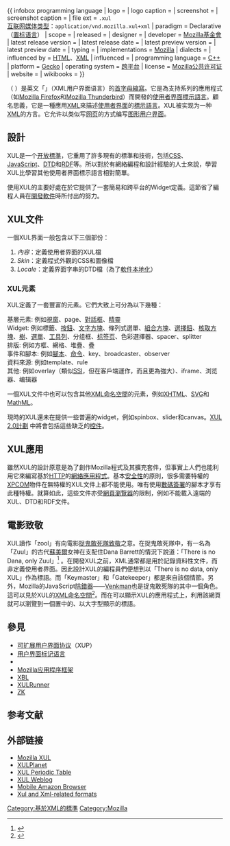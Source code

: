 {{更新|1=|time=2017-05-09T23:03:42+00:00}}
{{noteTA
|G1=IT
|G2=Movie
}}
{{ infobox programming language
| logo                   = 
| logo caption           = 
| screenshot             = 
| screenshot caption     = 
| file ext               = <code>.xul</code><br />[[互联网媒体类型|互联网媒体类型]]：<code>application/vnd.mozilla.xul+xml</code>
| paradigm               = Declarative（[[置标语言|置标语言]]）
| scope                  =
| released               = 
| designer               = 
| developer              = [[Mozilla基金會|Mozilla基金會]]
| latest release version = 
| latest release date    = 
| latest preview version = 
| latest preview date    = 
| typing                 = 
| implementations        = [[Mozilla|Mozilla]]
| dialects               = 
| influenced by          = [[HTML|HTML]]、[[XML|XML]]
| influenced             = 
| programming language   = [[C++|C++]]
| platform               = [[Gecko|Gecko]]
| operating system       = [[跨平台|跨平台]]
| license                = [[Mozilla公共许可证|Mozilla公共许可证]]
| website                = {{URL|https://developer.mozilla.org/docs/Mozilla/Tech/XUL}}
| wikibooks              = 
}}

'''{{lang|en|XUL}}'''（{{IPAc-en|ˈ|z|uː|l}} {{respell|ZOOL|'}}）是英文「'''{{lang|en|XML User Interface Language}}'''」（XML用户界面语言）的[[首字母縮寫|首字母縮寫]]。它是為支持{{lang|en|[[Mozilla|Mozilla]]}}系列的應用程式（如[[Mozilla_Firefox|Mozilla Firefox]]和[[Mozilla_Thunderbird|Mozilla Thunderbird]]）而開發的[[使用者界面標示語言|使用者界面標示語言]]。顧名思義，它是一種應用[[XML|XML]]來描述[[人机界面|使用者界面]]的[[標示語言|標示語言]]。XUL被实现为一种[[XML|XML]]的方言。它允许以类似写[[网页|网页]]的方式编写[[图形用户界面|图形用户界面]]。

== 設計 ==
XUL是一个[[开放標準|开放標準]]，它重用了許多現有的標準和技術，包括[[CSS|CSS]]、[[JavaScript|JavaScript]]、[[DTD|DTD]]和[[RDF|RDF]]等。所以對於有網絡編程和設計經驗的人士來說，學習XUL比學習其他使用者界面標示語言相對簡單。

使用XUL的主要好處在於它提供了一套簡易和跨平台的Widget定義。這節省了編程人員在[[软件工程|開發軟件]]時所付出的努力。

== XUL文件 ==
一個XUL界面一般包含以下三個部份：
# ''內容''：定義使用者界面的XUL檔
# ''Skin''：定義程式外觀的CSS和圖像檔
# ''Locale''：定義界面字串的DTD檔（為了[[國際化與在地化|軟件本地化]]）

=== XUL元素 ===
XUL定義了一套豐富的元素。它們大致上可分為以下幾種：
; 基層元素: 例如[[視窗|視窗]]、page、[[對話框|對話框]]、[[精靈_(軟件)|精靈]]
; Widget: 例如標籤、[[按钮_(计算机)|按鈕]]、[[文本框|文字方塊]]、條列式選單、[[组合框|組合方塊]]、[[選擇鈕|選擇鈕]]、[[核取方塊|核取方塊]]、[[樹狀檢視|樹]]、[[选单|選單]]、[[工具栏|工具列]]、分组框、[[分頁瀏覽器|标签页]]、色彩選擇器、spacer、splitter
; 排版: 例如方框、網格、堆疊、疊
; 事件和腳本: 例如[[脚本语言|腳本]]、[[命令|命令]]、key、broadcaster、observer
; 資料來源: 例如template、rule
; 其他: 例如overlay（類似[[SSI|SSI]]，但在客戶端運作，而且更為強大）、iframe、浏览器、编辑器

一個XUL文件中也可以包含其他[[XML命名空間|XML命名空間]]的元素，例如[[XHTML|XHTML]]、[[SVG|SVG]]和[[MathML|MathML]]。

現時的XUL還未在提供一些普遍的widget，例如spinbox、slider和canvas。[http://wiki.mozilla.org/wiki/XUL:Home_Page XUL 2.0計劃] {{Wayback|url=http://wiki.mozilla.org/wiki/XUL:Home_Page |date=20050305030036 }}中將會包括這些缺乏的[[控件|控件]]。

== XUL應用 ==
雖然XUL的設計原意是為了創作Mozilla程式及其擴充套件，但事實上人們也能利用它來編寫基於[[HTTP|HTTP]]的[[網絡應用程式|網絡應用程式]]。基本[[安全性|安全性]]的原則，很多需要特權的[[XPCOM|XPCOM]]物件在無特權的XUL文件上都不能使用。唯有使用[[数字签名|數碼簽署]]的腳本才享有此種特權。就算如此，這些文件亦受[[網頁瀏覽器|網頁瀏覽器]]的限制，例如不能載入遠端的XUL、DTD和RDF文件。

== 電影致敬 ==
XUL讀作「zool」有向電影[[捉鬼敢死隊|捉鬼敢死隊]][[致敬|致敬]]之意。在捉鬼敢死隊中，有一名為「Zuul」的古代[[苏美尔人|蘇美爾]]女神在支配住Dana Barrett的情況下說道：「There is no Dana, only Zuul」<ref>{{Cite web |url=https://www.youtube.com/watch?v=lg7MAacSPNM |title=Ghostbusters clip |access-date=2018-09-23 |archive-date=2022-01-11 |archive-url=https://web.archive.org/web/20220111043113/https://www.youtube.com/watch?v=lg7MAacSPNM }}</ref> 。在開發XUL之前，XML通常都是用於記錄資料性文件，而非定義使用者界面。因此設計XUL的編程員們便想到以「There is no data, only XUL」作為標語。而「Keymaster」和「Gatekeeper」都是來自該個情節。另外，Mozilla的JavaScript[[除錯器|除錯器]]——[[Venkman|Venkman]]也是捉鬼敢死隊的其中一個角色。這可以見於XUL的[[XML命名空間|XML命名空間]]<ref>{{Cite web |url=https://www.mozilla.org/keymaster/gatekeeper/there.is.only.xul |title=Mozilla XML Namespace |access-date=2018-09-23 |archive-date=2022-05-16 |archive-url=https://web.archive.org/web/20220516165833/https://www.mozilla.org/keymaster/gatekeeper/there.is.only.xul }}</ref>。而在可以顯示XUL的應用程式上，利用該網頁就可以瀏覽到一個置中的、以大字型顯示的標語。

== 參見 ==
{{Portal|自由软件}}
* [[可扩展用户界面协议|可扩展用户界面协议]]（XUP）
* [[用户界面标记语言|用户界面标记语言]]
* {{tsl|en|Layout manager|布局管理器}}
* [[Mozilla应用程序框架|Mozilla应用程序框架]]
* [[XBL|XBL]]
* [[XULRunner|XULRunner]]
* [[ZK|ZK]]

== 参考文献 ==
{{Reflist}}

== 外部链接 ==
*[http://www.mozilla.org/projects/xul/ Mozilla XUL] {{Wayback|url=http://www.mozilla.org/projects/xul/ |date=20061015045901 }}
*[http://www.xulplanet.com XULPlanet] {{Wayback|url=http://www.xulplanet.com/ |date=20180126202426 }}
*[http://www.hevanet.com/acorbin/xul/top.xul XUL Periodic Table] {{Wayback|url=http://www.hevanet.com/acorbin/xul/top.xul |date=20220405113420 }}
*[https://web.archive.org/web/20060207014248/http://xulblog.de/xul/ XUL Weblog]
*[https://web.archive.org/web/20070707130622/http://www.faser.net/mab/ Mobile Amazon Browser]
*[http://www.xul.fr/en-xml-xul.html Xul and Xml-related formats] {{Wayback|url=http://www.xul.fr/en-xml-xul.html |date=20161212100340 }}

{{Mozilla}}
{{Widget toolkits}}

{{Authority control}}

[[Category:基於XML的標準|Category:基於XML的標準]]
[[Category:Mozilla|Category:Mozilla]]